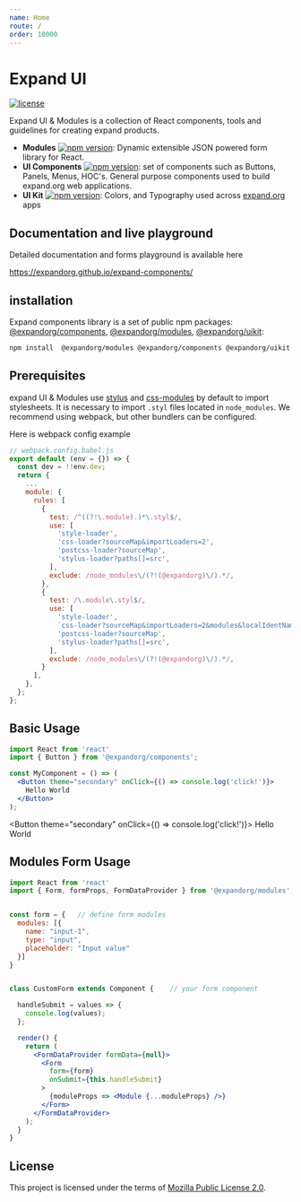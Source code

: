 ```yaml
---
name: Home
route: /
order: 10000
---
```




# Expand UI
[![license](https://img.shields.io/npm/l/@expandorg/components.svg?style=flat-square)](https://www.npmjs.com/package/@expandorg/components)

Expand UI & Modules is a collection of React components, tools and guidelines for creating expand products.

* **Modules** [![npm version](https://img.shields.io/npm/v/@expandorg/modules.svg?style=flat-square)](https://www.npmjs.com/package/@expandorg/modules): Dynamic extensible JSON powered form library for React.
* **UI Components** [![npm version](https://img.shields.io/npm/v/@expandorg/components.svg?style=flat-square)](https://www.npmjs.com/package/@expandorg/components):  set of components such as Buttons, Panels, Menus, HOC's. General purpose components used to build expand.org web applications.
* **UI Kit** [![npm version](https://img.shields.io/npm/v/@expandorg/uikit.svg?style=flat-square)](https://www.npmjs.com/package/@expandorg/uikit): <Link to="/uikit-colors">Colors</Link>, and <Link to="/uikit-typography">Typography</Link> used across [expand.org](https://expand.org) apps

## Documentation and live playground
Detailed documentation and forms playground is available here

https://expandorg.github.io/expand-components/

## installation

Expand components library is a set of public npm packages: [@expandorg/components](https://www.npmjs.com/package/@expandorg/components), [@expandorg/modules](https://www.npmjs.com/package/@expandorg/modules), [@expandorg/uikit](https://www.npmjs.com/package/@expandorg/uikit):

```bash
npm install  @expandorg/modules @expandorg/components @expandorg/uikit --save
```

## Prerequisites

expand UI & Modules use [stylus](http://stylus-lang.com/) and [css-modules](https://github.com/css-modules/css-modules) by default to import stylesheets.
It is necessary to import `.styl` files located in `node_modules`. We recommend using webpack, but other bundlers can be configured.

Here is webpack config example
```jsx
// webpack.config.babel.js
export default (env = {}) => {
  const dev = !!env.dev;
  return {
    ...
    module: {
      rules: [
        {
          test: /^((?!\.module).)*\.styl$/,
          use: [
            'style-loader',
            'css-loader?sourceMap&importLoaders=2',
            'postcss-loader?sourceMap',
            'stylus-loader?paths[]=src',
          ],
          exclude: /node_modules\/(?!(@expandorg)\/).*/,
        },
        {
          test: /\.module\.styl$/,
          use: [
            'style-loader',
            `css-loader?sourceMap&importLoaders=2&modules&localIdentName=${dev ? '[local]__[path][name]__' : ''}[hash:base64:5]`,
            'postcss-loader?sourceMap',
            'stylus-loader?paths[]=src',
          ],
          exclude: /node_modules\/(?!(@expandorg)\/).*/,
        }
      ],
    },
  };
};

```

## Basic Usage

```jsx
import React from 'react'
import { Button } from '@expandorg/components';

const MyComponent = () => (
  <Button theme="secondary" onClick={() => console.log('click!')}>
    Hello World
  </Button>
);
```

<Button theme="secondary" onClick={() => console.log('click!')}>
  Hello World
</Button>


## Modules Form Usage

```jsx
import React from 'react'
import { Form, formProps, FormDataProvider } from '@expandorg/modules';


const form = {   // define form modules
  modules: [{
    name: "input-1",
    type: "input",
    placeholder: "Input value"
  }]
}


class CustomForm extends Component {    // your form component

  handleSubmit = values => {
    console.log(values);
  };

  render() {
    return (
      <FormDataProvider formData={null}>
        <Form
          form={form}
          onSubmit={this.handleSubmit}
        >
          {moduleProps => <Module {...moduleProps} />}
        </Form>
      </FormDataProvider>
    );
  }
}
```


<Playground>
  <ModulesPlayground
    form={{
      modules: [
        {
          name: "input-1",
          type: "input",
          placeholder: "Input value"
        },
        {
          name: 'submit',
          type: 'submit',
          caption: 'Next',
        },
      ],
    }}
  />
</Playground>

## License

This project is licensed under the terms of [Mozilla Public License 2.0](./LICENSE).
